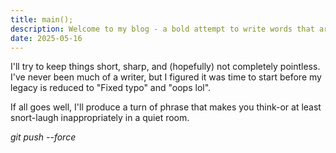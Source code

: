 ```yaml
---
title: main();
description: Welcome to my blog - a bold attempt to write words that aren't stuck inside commit messages.
date: 2025-05-16
---
```


I'll try to keep things short, sharp, and (hopefully) not completely pointless.
I've never been much of a writer, but I figured it was time to start before my
legacy is reduced to "Fixed typo" and "oops lol".

If all goes well, I'll produce a turn of phrase that makes you think-or at least
snort-laugh inappropriately in a quiet room.

_git push --force_
